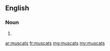 ==English==

===Noun===
{{head|en|plural}}

# {{plural of|muscat|lang=en|nocat=1}}

[[ar:muscats]]
[[fr:muscats]]
[[mg:muscats]]
[[my:muscats]]
